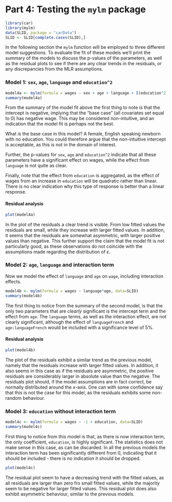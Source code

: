 # Part 4: Testing the `mylm` package
```r
library(car)
library(mylm)
data(SLID, package = "carData")
SLID <- SLID[complete.cases(SLID),]
```

In the following section the `mylm` function will be employed to three different model suggestions.
To evaluate the fit of these models we'll print the summary of the models to discuss the p-values of the parameters, as well as the residual plots to see if there are any clear trends in the residuals, or any discrepancies from the MLR assumptions.

### Model 1: `sex`, `age`, `language` and `education^2`

```r
model4a <- mylm(formula = wages ~ sex + age + language + I(education^2), data=SLID)
summary(model4a)
```
From the summary of the model fit above the first thing to note is that the intercept is negative, implying that the "base case" (all covariates set equal to 0) has negative wage.
This may be considered non-intuitive, and an indication that the model fit is perhaps not the best.

What is the base case in this model? A female, English speaking newborn with no education. You could therefore argue that the non-intuitive intercept is acceptable, as this is not in the domain of interest.

Further, the p-values for `sex`, `age` and `education^2` indicate that all these parameters have a significant effect on wages, while the effect from `language` is not quite as clear.

Finally, note that the effect from `education` is aggregated, as the effect of wages from an increase in `education` will be quadratic rather than linear. There is no clear indication why this type of response is better than a linear response.

#### Residual analysis

```r
plot(model4a)
```

In the plot of the residuals a clear trend is visible. From low fitted values the residuals are small, while they increase with larger fitted values. In addition, it seems that the residuals are somewhat asymmetric, with larger positive values than negative. This further support the claim that the model fit is not particularly good, as these observations do not coincide with the assumptions made regarding the distribution of $\varepsilon$.


### Model 2: `age`, `language` and interaction term

Now we model the effect of `language` and `age` on `wage`, including interaction effects.

```r
model4b <- mylm(formula = wages ~ language*age, data=SLID)
summary(model4b)
```

The first thing to notice from the summary of the second model, is that the only two parameters that are *clearly* significant is the intercept term and the effect from `age`.
The `language` terms, as well as the interaction effect, are not clearly significant, although the effect of `languageFrench` and `age:languageFrench` would be included with a significance level of 5%. 

#### Residual analysis

```r
plot(model4b)
```

The plot of the residuals exhibit a similar trend as the previous model, namely that the residuals increase with larger fitted values. In addition, it also seems in this case as if the residuals are asymmetric, the positive residuals are considerably larger in absolute value than the negative.
The residuals plot should, if the model assumptions are in fact correct, be normally distributed around the $x$-axis.
One can with some confidence say that this is not the case for this model, as the residuals exhibits some non-random behaviour.


### Model 3: `education` without interaction term

```r
model4c <- mylm(formula = wages ~ -1 + education, data=SLID)
summary(model4c)
```
First thing to notice from this model is that, as there is now interaction term, the only coefficient, `education`, is highly significant. The statistics does not make sense in this case, as can be discarded. In all the previous models the interaction term has been significantly different from 0, indicating that it should be included - there is no indication it should be dropped.

```r
plot(model4c)
```
The residual plot seem to have a decreasing trend with the fitted values, as all residuals are larger than zero fro small fitted values, while the majority seem to be negative for larger fitted values. This residual plot does also exhibit asymmetric behaviour, similar to the previous models.

